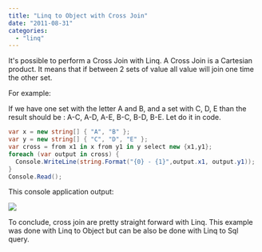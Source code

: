 ```yaml
---
title: "Linq to Object with Cross Join"
date: "2011-08-31"
categories: 
  - "linq"
---
```


It's possible to perform a Cross Join with Linq. A Cross Join is a Cartesian product. It means that if between 2 sets of value all value will join one time the other set.

For example:

If we have one set with the letter A and B, and a set with C, D, E than the result should be : A-C, A-D, A-E, B-C, B-D, B-E. Let do it in code.


```csharp
var x = new string[] { "A", "B" }; 
var y = new string[] { "C", "D", "E" }; 
var cross = from x1 in x from y1 in y select new {x1,y1}; 
foreach (var output in cross) { 
  Console.WriteLine(string.Format("{0} - {1}",output.x1, output.y1)); 
} 
Console.Read(); 
```

This console application output: 

![](/images/blog/crossjoin.png)

To conclude, cross join are pretty straight forward with Linq. This example was done with Linq to Object but can be also be done with Linq to Sql query.
